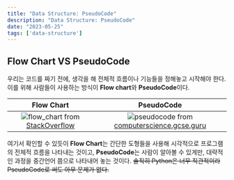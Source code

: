 ```yaml
---
title: "Data Structure: PseudoCode"
description: "Data Structure: PseudoCode"
date: "2023-05-25"
tags: ['data-structure']
---
```

## Flow Chart VS PseudoCode
우리는 코드를 짜기 전에, 생각을 해 전체적 흐름이나 기능들을 정해놓고 시작해야 한다. 이를 위해 사람들이 사용하는 방식이 **Flow chart**와 **PseudoCode**이다.

|Flow Chart |PseudoCode |
|:---:|:---:|
|![flow_chart](https://github.com/shiueo/shiueo/blob/main/web/public/flow_chart.jpg?raw=true) from [StackOverflow](https://stackoverflow.com)| ![pseudocode](https://github.com/shiueo/shiueo/blob/main/web/public/pseudocode.png?raw=true) from [computerscience.gcse.guru](https://www.computerscience.gcse.guru)|

여기서 확인할 수 있듯이 **Flow Chart**는 간단한 도형들을 사용해 시각적으로 프로그램의 전체적 흐름을 나타내는 것이고, **PseudoCode**는 사람이 알아볼 수 있게만, 대략적인 과정을 중간언어 쯤으로 나타내어 놓는 것이다. ~~솔직히 Python은 너무 직관적이라 PseudoCode로 써도 아무 문제가 없다.~~

